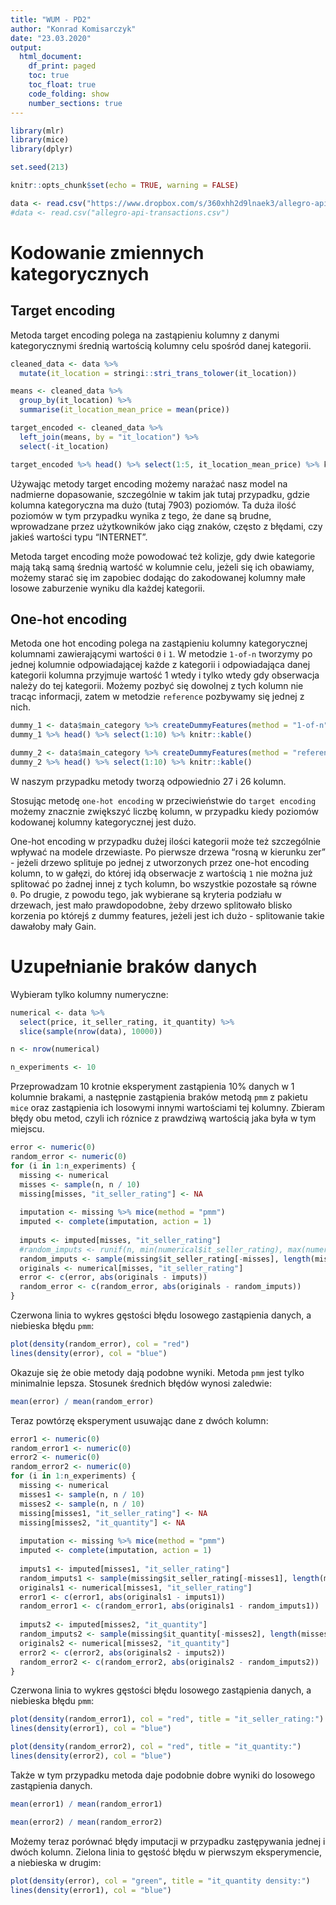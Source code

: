 ```yaml
---
title: "WUM - PD2"
author: "Konrad Komisarczyk"
date: "23.03.2020"
output:
  html_document:
    df_print: paged
    toc: true
    toc_float: true
    code_folding: show
    number_sections: true 
---
```


```r
library(mlr)
library(mice)
library(dplyr)

set.seed(213)

knitr::opts_chunk$set(echo = TRUE, warning = FALSE)
```

```r
data <- read.csv("https://www.dropbox.com/s/360xhh2d9lnaek3/allegro-api-transactions.csv?dl=1")
#data <- read.csv("allegro-api-transactions.csv")
```

# Kodowanie zmiennych kategorycznych

## Target encoding

Metoda target encoding polega na zastąpieniu kolumny z danymi kategorycznymi średnią wartością kolumny celu spośród danej kategorii.

```r
cleaned_data <- data %>% 
  mutate(it_location = stringi::stri_trans_tolower(it_location))

means <- cleaned_data %>% 
  group_by(it_location) %>% 
  summarise(it_location_mean_price = mean(price))

target_encoded <- cleaned_data %>% 
  left_join(means, by = "it_location") %>% 
  select(-it_location)
```

```r
target_encoded %>% head() %>% select(1:5, it_location_mean_price) %>% knitr::kable()
```


Używając metody target encoding możemy narażać nasz model na nadmierne dopasowanie, szczególnie w takim jak tutaj przypadku, gdzie kolumna kategoryczna ma dużo (tutaj 7903) poziomów. Ta duża ilość poziomów w tym przypadku wynika z tego, że dane są brudne, wprowadzane przez użytkowników jako ciąg znaków, często z błędami, czy jakieś wartości typu "INTERNET". 

Metoda target encoding może powodować też kolizje, gdy dwie kategorie mają taką samą średnią wartość w kolumnie celu, jeżeli się ich obawiamy, możemy starać się im zapobiec dodając do zakodowanej kolumny małe losowe zaburzenie wyniku dla każdej kategorii.

## One-hot encoding

Metoda one hot encoding  polega na zastąpieniu kolumny kategorycznej kolumnami zawierającymi wartości `0` i `1`. W metodzie `1-of-n` tworzymy po jednej kolumnie odpowiadającej każde z kategorii i odpowiadająca danej kategorii kolumna przyjmuje wartość 1 wtedy i tylko wtedy gdy obserwacja należy do tej kategorii. Możemy pozbyć się dowolnej z tych kolumn nie tracąc informacji, zatem w metodzie `reference` pozbywamy się jednej z nich.

```r
dummy_1 <- data$main_category %>% createDummyFeatures(method = "1-of-n")
dummy_1 %>% head() %>% select(1:10) %>% knitr::kable()
```

```r
dummy_2 <- data$main_category %>% createDummyFeatures(method = "reference")
dummy_2 %>% head() %>% select(1:10) %>% knitr::kable()
```

W naszym przypadku metody tworzą odpowiednio 27 i 26 kolumn.


Stosując metodę `one-hot encoding` w przeciwieństwie do `target encoding` możemy znacznie zwiększyć liczbę kolumn, w przypadku kiedy poziomów kodowanej kolumny kategorycznej jest dużo.

One-hot encoding w przypadku dużej ilości kategorii może też szczególnie wpływać na modele drzewiaste. Po pierwsze drzewa "rosną w kierunku zer" - jeżeli drzewo splituje po jednej z utworzonych przez one-hot encoding kolumn, to w gałęzi, do której idą obserwacje z wartością `1` nie można już splitować po żadnej innej z tych kolumn, bo wszystkie pozostałe są równe `0`. Po drugie, z powodu tego, jak wybierane są kryteria podziału w drzewach, jest mało prawdopodobne, żeby drzewo splitowało blisko korzenia po którejś z dummy features, jeżeli jest ich dużo - splitowanie takie dawałoby mały Gain.

# Uzupełnianie braków danych

Wybieram tylko kolumny numeryczne:

```r
numerical <- data %>% 
  select(price, it_seller_rating, it_quantity) %>% 
  slice(sample(nrow(data), 10000))

n <- nrow(numerical)
```

```r
n_experiments <- 10
```


Przeprowadzam 10 krotnie eksperyment zastąpienia 10% danych w 1 kolumnie brakami, a następnie zastąpienia braków metodą `pmm` z pakietu `mice` oraz zastąpienia ich losowymi innymi wartościami tej kolumny. Zbieram błędy obu metod, czyli ich róznice z prawdziwą wartością jaka była w tym miejscu. 

```r
error <- numeric(0)
random_error <- numeric(0)
for (i in 1:n_experiments) {
  missing <- numerical
  misses <- sample(n, n / 10)
  missing[misses, "it_seller_rating"] <- NA
  
  imputation <- missing %>% mice(method = "pmm")
  imputed <- complete(imputation, action = 1)
  
  imputs <- imputed[misses, "it_seller_rating"]
  #random_imputs <- runif(n, min(numerical$it_seller_rating), max(numerical$it_seller_rating))
  random_imputs <- sample(missing$it_seller_rating[-misses], length(misses))
  originals <- numerical[misses, "it_seller_rating"]
  error <- c(error, abs(originals - imputs))
  random_error <- c(random_error, abs(originals - random_imputs))
}
```

Czerwona linia to wykres gęstości błędu losowego zastąpienia danych, a niebieska błędu `pmm`:

```r
plot(density(random_error), col = "red")
lines(density(error), col = "blue")
```

Okazuje się że obie metody dają podobne wyniki. Metoda `pmm` jest tylko minimalnie lepsza. Stosunek średnich błędów wynosi zaledwie:

```r
mean(error) / mean(random_error)
```


Teraz powtórzę eksperyment usuwając dane z dwóch kolumn:

```r
error1 <- numeric(0)
random_error1 <- numeric(0)
error2 <- numeric(0)
random_error2 <- numeric(0)
for (i in 1:n_experiments) {
  missing <- numerical
  misses1 <- sample(n, n / 10)
  misses2 <- sample(n, n / 10)
  missing[misses1, "it_seller_rating"] <- NA
  missing[misses2, "it_quantity"] <- NA
  
  imputation <- missing %>% mice(method = "pmm")
  imputed <- complete(imputation, action = 1)
  
  imputs1 <- imputed[misses1, "it_seller_rating"]
  random_imputs1 <- sample(missing$it_seller_rating[-misses1], length(misses1))
  originals1 <- numerical[misses1, "it_seller_rating"]
  error1 <- c(error1, abs(originals1 - imputs1))
  random_error1 <- c(random_error1, abs(originals1 - random_imputs1))
  
  imputs2 <- imputed[misses2, "it_quantity"]
  random_imputs2 <- sample(missing$it_quantity[-misses2], length(misses2))
  originals2 <- numerical[misses2, "it_quantity"]
  error2 <- c(error2, abs(originals2 - imputs2))
  random_error2 <- c(random_error2, abs(originals2 - random_imputs2))
}
```


Czerwona linia to wykres gęstości błędu losowego zastąpienia danych, a niebieska błędu `pmm`:

```r
plot(density(random_error1), col = "red", title = "it_seller_rating:")
lines(density(error1), col = "blue")
```


```r
plot(density(random_error2), col = "red", title = "it_quantity:")
lines(density(error2), col = "blue")
```

Także w tym przypadku metoda daje podobnie dobre wyniki do losowego zastąpienia danych.

```r
mean(error1) / mean(random_error1)
```

```r
mean(error2) / mean(random_error2)
```


Możemy teraz porównać błędy imputacji w przypadku zastępywania jednej i dwóch kolumn. Zielona linia to gęstość błędu w pierwszym eksperymencie, a niebieska w drugim:

```r
plot(density(error), col = "green", title = "it_quantity density:")
lines(density(error1), col = "blue")
```

